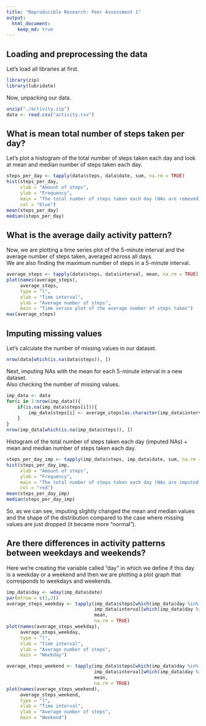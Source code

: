 ```yaml
---
title: "Reproducible Research: Peer Assessment 1"
output: 
  html_document:
    keep_md: true
---
```



## Loading and preprocessing the data

Let's load all libraries at first.
```r
library(zip)
library(lubridate)
```

Now, unpacking our data.
```r
unzip("./activity.zip")
data <- read.csv("activity.csv")
```

## What is mean total number of steps taken per day?

Let's plot a histogram of the total number of steps taken each day and look at mean and median number of steps taken each day.
```r
steps_per_day <- tapply(data$steps, data$date, sum, na.rm = TRUE)
hist(steps_per_day,
     xlab = "Amount of steps",
     ylab = "Frequency",
     main = "The total number of steps taken each day (NAs are removed)",
     col = "blue")
mean(steps_per_day)
median(steps_per_day)
```

## What is the average daily activity pattern?

Now, we are plotting a time series plot of the 5-minute interval and the average number of steps taken, averaged across all days.  
We are also finding the maximum number of steps in a 5-minute interval.
```r
average_steps <- tapply(data$steps, data$interval, mean, na.rm = TRUE)
plot(names(average_steps),
     average_steps,
     type = "l",
     xlab = "Time interval",
     ylab = "Average number of steps",
     main = "Time series plot of the average number of steps taken")
max(average_steps)
```

## Imputing missing values

Let's calculate the number of missing values in our dataset.
```r
nrow(data[which(is.na(data$steps)), ])
```

Next, imputing NAs with the mean for each 5-minute interval in a new dataset.  
Also checking the number of missing values.
```r
imp_data <- data
for(i in 1:nrow(imp_data)){
    if(is.na(imp_data$steps[i])){
        imp_data$steps[i] <- average_steps[as.character(imp_data$interval[i])]
    }
}
nrow(imp_data[which(is.na(imp_data$steps)), ])
```

Histogram of the total number of steps taken each day (imputed NAs) + mean and median number of steps taken each day.
```r
steps_per_day_imp <- tapply(imp_data$steps, imp_data$date, sum, na.rm = TRUE)
hist(steps_per_day_imp,
     xlab = "Amount of steps",
     ylab = "Frequency",
     main = "The total number of steps taken each day (NAs are imputed)",
     col = "red")
mean(steps_per_day_imp)
median(steps_per_day_imp)
```
So, as we can see, imputing slightly changed the mean and median values and the shape of the distribution compared to the case where missing values are just dropped (it became more "normal").

## Are there differences in activity patterns between weekdays and weekends?

Here we're creating the variable called "day" in which we define if this day is a weekday or a weekend and then we are plotting a plot graph that corresponds to weekdays and weekends.
```r
imp_data$day <- wday(imp_data$date)
par(mfrow = c(1,2))
average_steps_weekday <- tapply(imp_data$steps[which(imp_data$day %in% c(2,3,4,5,6))],
                                imp_data$interval[which(imp_data$day %in% c(2,3,4,5,6))],
                                mean,
                                na.rm = TRUE)
plot(names(average_steps_weekday),
     average_steps_weekday,
     type = "l",
     xlab = "Time interval",
     ylab = "Average number of steps",
     main = "Weekday")

average_steps_weekend <- tapply(imp_data$steps[which(imp_data$day %in% c(1,7))],
                                imp_data$interval[which(imp_data$day %in% c(1,7))],
                                mean,
                                na.rm = TRUE)
plot(names(average_steps_weekend),
     average_steps_weekend,
     type = "l",
     xlab = "Time interval",
     ylab = "Average number of steps",
     main = "Weekend")
```
